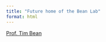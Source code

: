 ```yaml
---
title: "Future home of the Bean Lab"
format: html
---
```


[Prof. Tim Bean](https://bio.calpoly.edu/content/bean)
